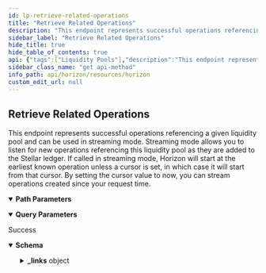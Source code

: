 ```yaml
---
id: lp-retrieve-related-operations
title: "Retrieve Related Operations"
description: "This endpoint represents successful operations referencing a given liquidity pool and can be used in streaming mode. Streaming mode allows you to listen for new operations referencing this liquidity pool as they are added to the Stellar ledger. If called in streaming mode, Horizon will start at the earliest known operation unless a cursor is set, in which case it will start from that cursor. By setting the cursor value to now, you can stream operations created since your request time."
sidebar_label: "Retrieve Related Operations"
hide_title: true
hide_table_of_contents: true
api: {"tags":["Liquidity Pools"],"description":"This endpoint represents successful operations referencing a given liquidity pool and can be used in streaming mode. Streaming mode allows you to listen for new operations referencing this liquidity pool as they are added to the Stellar ledger. If called in streaming mode, Horizon will start at the earliest known operation unless a cursor is set, in which case it will start from that cursor. By setting the cursor value to now, you can stream operations created since your request time.","operationId":"LPRetrieveRelatedOperations","parameters":[{"name":"liquidity_pool_id","in":"path","required":true,"description":"A unique identifier for this liquidity pool."},{"name":"cursor","in":"query","required":false,"description":"A number that points to a specific location in a collection of responses and is pulled from the paging_token value of a record.","schema":{"type":"integer","example":6606617478959105}},{"name":"order","in":"query","required":false,"description":"A designation of the order in which records should appear. Options include asc (ascending) or desc (descending). If this argument isn’t set, it defaults to asc.","schema":{"type":"string","enum":["asc","desc"]}},{"name":"limit","in":"query","required":false,"description":"The maximum number of records returned. The limit can range from 1 to 200 - an upper limit that is hardcoded in Horizon for performance reasons. If this argument isn’t designated, it defaults to 10.","schema":{"type":"integer","example":10}},{"name":"include_failed","in":"query","required":false,"description":"Set to true to include failed operations in results. Options include true and false.","schema":{"type":"boolean","enum":[true,false]}},{"name":"join","in":"query","required":false,"description":"Set to transactions to include the transactions which created each of the operations in the response."}],"x-supports-streaming":true,"responses":{"200":{"description":"Success","content":{"application/json":{"schema":{"allOf":[{"type":"object","properties":{"_links":{"type":"object","properties":{"self":{"type":"object","properties":{"href":{"type":"string","format":"link"},"templated":{"type":"boolean"}},"required":["href"],"title":"link"},"next":{"type":"object","properties":{"href":{"type":"string","format":"link"},"templated":{"type":"boolean"}},"required":["href"],"title":"link"},"prev":{"type":"object","properties":{"href":{"type":"string","format":"link"},"templated":{"type":"boolean"}},"required":["href"],"title":"link"}}}},"title":"Links"},{"type":"object","properties":{"_links":{"type":"object","properties":{"effects":{"type":"object","properties":{"href":{"type":"string","format":"link"},"templated":{"type":"boolean"}},"required":["href"],"title":"link"},"precedes":{"type":"object","properties":{"href":{"type":"string","format":"link"},"templated":{"type":"boolean"}},"required":["href"],"title":"link"},"self":{"type":"object","properties":{"href":{"type":"string","format":"link"},"templated":{"type":"boolean"}},"required":["href"],"title":"link"},"succeds":{"type":"object","properties":{"href":{"type":"string","format":"link"},"templated":{"type":"boolean"}},"required":["href"],"title":"link"},"transaction":{"type":"object","properties":{"href":{"type":"string","format":"link"},"templated":{"type":"boolean"}},"required":["href"],"title":"link"}}},"id":{"type":"string","title":"id"},"paging_token":{"type":"string","title":"paging_token"},"type_i":{"type":"number","example":0},"type":{"type":"string","example":"create_account"}},"title":"Operation"}]},"examples":{"LPRetrieveRelatedOperations":{"value":{"_links":{"self":{"href":"https://horizon.stellar.org/liquidity_pools/67260c4c1807b262ff851b0a3fe141194936bb0215b2f77447f1df11998eabb9/operations?cursor=&limit=3&order=asc"},"next":{"href":"https://horizon.stellar.org/liquidity_pools/67260c4c1807b262ff851b0a3fe141194936bb0215b2f77447f1df11998eabb9/operations?cursor=120192452165550081&limit=3&order=asc"},"prev":{"href":"https://horizon.stellar.org/liquidity_pools/67260c4c1807b262ff851b0a3fe141194936bb0215b2f77447f1df11998eabb9/operations?cursor=120192344791343105&limit=3&order=desc"}},"_embedded":{"records":[{"id":"3697472920621057","paging_token":"3697472920621057","transaction_successful":true,"source_account":"GBB4JST32UWKOLGYYSCEYBHBCOFL2TGBHDVOMZP462ET4ZRD4ULA7S2L","type":"liquidity_pool_withdraw","type_i":23,"created_at":"2021-11-18T03:47:47Z","transaction_hash":"43ed5ce19190822ec080b67c3ccbab36a56bc34102b1a21d3ee690ed3bc23378","liquidity_pool_id":"67260c4c1807b262ff851b0a3fe141194936bb0215b2f77447f1df11998eabb9","reserves_min":[{"asset":"EURT:GAP5LETOV6YIE62YAM56STDANPRDO7ZFDBGSNHJQIYGGKSMOZAHOOS2S","min":"1000.0000005"},{"asset":"PHP:GAP5LETOV6YIE62YAM56STDANPRDO7ZFDBGSNHJQIYGGKSMOZAHOOS2S","min":"3000.0000005"}],"shares":"200","reserves_received":[{"asset":"EURT:GAP5LETOV6YIE62YAM56STDANPRDO7ZFDBGSNHJQIYGGKSMOZAHOOS2S","amount":"993.0000005"},{"asset":"PHP:GAP5LETOV6YIE62YAM56STDANPRDO7ZFDBGSNHJQIYGGKSMOZAHOOS2S","amount":"2478.0000005"}]},{"id":"157639717969326081","paging_token":"157639717969326081","transaction_successful":true,"source_account":"GBBWI7TEVQBPEUXKYNGI3GBAH7EHFEREONKK3UK56ZSLJIDIYHQJCVSG","type":"change_trust","type_i":6,"created_at":"2021-08-04T20:01:24Z","transaction_hash":"941f2fa2101d1265696a3c7d35e7688cd210324114e96b64a386ab55f65e488f","asset_type":"liquidity_pool_shares","liquidity_pool_id":"67260c4c1807b262ff851b0a3fe141194936bb0215b2f77447f1df11998eabb9","limit":"1000","trustor":"GBBWI7TEVQBPEUXKYNGI3GBAH7EHFEREONKK3UK56ZSLJIDIYHQJCVSG"}]}}}}}}}},"method":"get","path":"/liquidity_pools/{liquidity_pool_id}/operations","servers":[{"url":"https://horizon.stellar.org","description":"The main network"},{"url":"https://horizon-testnet.stellar.org","description":"The test network"}],"info":{"title":"Horizon","version":"0.0.1"},"postman":{"name":"Retrieve Related Operations","description":{"content":"This endpoint represents successful operations referencing a given liquidity pool and can be used in streaming mode. Streaming mode allows you to listen for new operations referencing this liquidity pool as they are added to the Stellar ledger. If called in streaming mode, Horizon will start at the earliest known operation unless a cursor is set, in which case it will start from that cursor. By setting the cursor value to now, you can stream operations created since your request time.","type":"text/plain"},"url":{"path":["liquidity_pools",":liquidity_pool_id","operations"],"host":["{{baseUrl}}"],"query":[{"disabled":false,"description":{"content":"A number that points to a specific location in a collection of responses and is pulled from the paging_token value of a record.","type":"text/plain"},"key":"cursor","value":""},{"disabled":false,"description":{"content":"A designation of the order in which records should appear. Options include asc (ascending) or desc (descending). If this argument isn’t set, it defaults to asc.","type":"text/plain"},"key":"order","value":""},{"disabled":false,"description":{"content":"The maximum number of records returned. The limit can range from 1 to 200 - an upper limit that is hardcoded in Horizon for performance reasons. If this argument isn’t designated, it defaults to 10.","type":"text/plain"},"key":"limit","value":""},{"disabled":false,"description":{"content":"Set to true to include failed operations in results. Options include true and false.","type":"text/plain"},"key":"include_failed","value":""},{"description":{"content":"Set to transactions to include the transactions which created each of the operations in the response.","type":"text/plain"},"key":"join","value":""}],"variable":[{"disabled":false,"description":{"content":"(Required) A unique identifier for this liquidity pool.","type":"text/plain"},"type":"any","value":"","key":"liquidity_pool_id"}]},"header":[{"key":"Accept","value":"application/json"}],"method":"GET"}}
sidebar_class_name: "get api-method"
info_path: api/horizon/resources/horizon
custom_edit_url: null
---
```



## Retrieve Related Operations



This endpoint represents successful operations referencing a given liquidity pool and can be used in streaming mode. Streaming mode allows you to listen for new operations referencing this liquidity pool as they are added to the Stellar ledger. If called in streaming mode, Horizon will start at the earliest known operation unless a cursor is set, in which case it will start from that cursor. By setting the cursor value to now, you can stream operations created since your request time.

<details style={{"marginBottom":"1rem"}} data-collapsed={false} open={true}><summary style={{}}><strong>Path Parameters</strong></summary><div><ul><ParamsItem className={"paramsItem"} param={{"name":"liquidity_pool_id","in":"path","required":true,"description":"A unique identifier for this liquidity pool."}}></ParamsItem></ul></div></details><details style={{"marginBottom":"1rem"}} data-collapsed={false} open={true}><summary style={{}}><strong>Query Parameters</strong></summary><div><ul><ParamsItem className={"paramsItem"} param={{"name":"cursor","in":"query","required":false,"description":"A number that points to a specific location in a collection of responses and is pulled from the paging_token value of a record.","schema":{"type":"integer","example":6606617478959105}}}></ParamsItem><ParamsItem className={"paramsItem"} param={{"name":"order","in":"query","required":false,"description":"A designation of the order in which records should appear. Options include asc (ascending) or desc (descending). If this argument isn’t set, it defaults to asc.","schema":{"type":"string","enum":["asc","desc"]}}}></ParamsItem><ParamsItem className={"paramsItem"} param={{"name":"limit","in":"query","required":false,"description":"The maximum number of records returned. The limit can range from 1 to 200 - an upper limit that is hardcoded in Horizon for performance reasons. If this argument isn’t designated, it defaults to 10.","schema":{"type":"integer","example":10}}}></ParamsItem><ParamsItem className={"paramsItem"} param={{"name":"include_failed","in":"query","required":false,"description":"Set to true to include failed operations in results. Options include true and false.","schema":{"type":"boolean","enum":[true,false]}}}></ParamsItem><ParamsItem className={"paramsItem"} param={{"name":"join","in":"query","required":false,"description":"Set to transactions to include the transactions which created each of the operations in the response."}}></ParamsItem></ul></div></details><div><ApiTabs><TabItem label={"200"} value={"200"}><div>

Success

</div><div><MimeTabs schemaType={"response"}><TabItem label={"application/json"} value={"application/json"}><SchemaTabs><TabItem label={"Schema"} value={"Schema"}><details style={{}} data-collapsed={false} open={true}><summary style={{"textAlign":"left"}}><strong>Schema</strong></summary><div style={{"textAlign":"left","marginLeft":"1rem"}}></div><ul style={{"marginLeft":"1rem"}}><SchemaItem collapsible={true} className={"schemaItem"}><details style={{}}><summary style={{}}><strong>_links</strong><span style={{"opacity":"0.6"}}> object</span></summary><div style={{"marginLeft":"1rem"}}><SchemaItem collapsible={true} className={"schemaItem"}><details style={{}}><summary style={{}}><strong>self</strong><span style={{"opacity":"0.6"}}> object</span></summary><div style={{"marginLeft":"1rem"}}><SchemaItem collapsible={false} name={"href"} required={true} schemaName={"link"} qualifierMessage={undefined} schema={{"type":"string","format":"link"}}></SchemaItem><SchemaItem collapsible={false} name={"templated"} required={false} schemaName={"boolean"} qualifierMessage={undefined} schema={{"type":"boolean"}}></SchemaItem></div></details></SchemaItem><SchemaItem collapsible={true} className={"schemaItem"}><details style={{}}><summary style={{}}><strong>next</strong><span style={{"opacity":"0.6"}}> object</span></summary><div style={{"marginLeft":"1rem"}}><SchemaItem collapsible={false} name={"href"} required={true} schemaName={"link"} qualifierMessage={undefined} schema={{"type":"string","format":"link"}}></SchemaItem><SchemaItem collapsible={false} name={"templated"} required={false} schemaName={"boolean"} qualifierMessage={undefined} schema={{"type":"boolean"}}></SchemaItem></div></details></SchemaItem><SchemaItem collapsible={true} className={"schemaItem"}><details style={{}}><summary style={{}}><strong>prev</strong><span style={{"opacity":"0.6"}}> object</span></summary><div style={{"marginLeft":"1rem"}}><SchemaItem collapsible={false} name={"href"} required={true} schemaName={"link"} qualifierMessage={undefined} schema={{"type":"string","format":"link"}}></SchemaItem><SchemaItem collapsible={false} name={"templated"} required={false} schemaName={"boolean"} qualifierMessage={undefined} schema={{"type":"boolean"}}></SchemaItem></div></details></SchemaItem><SchemaItem collapsible={true} className={"schemaItem"}><details style={{}}><summary style={{}}><strong>effects</strong><span style={{"opacity":"0.6"}}> object</span></summary><div style={{"marginLeft":"1rem"}}><SchemaItem collapsible={false} name={"href"} required={true} schemaName={"link"} qualifierMessage={undefined} schema={{"type":"string","format":"link"}}></SchemaItem><SchemaItem collapsible={false} name={"templated"} required={false} schemaName={"boolean"} qualifierMessage={undefined} schema={{"type":"boolean"}}></SchemaItem></div></details></SchemaItem><SchemaItem collapsible={true} className={"schemaItem"}><details style={{}}><summary style={{}}><strong>precedes</strong><span style={{"opacity":"0.6"}}> object</span></summary><div style={{"marginLeft":"1rem"}}><SchemaItem collapsible={false} name={"href"} required={true} schemaName={"link"} qualifierMessage={undefined} schema={{"type":"string","format":"link"}}></SchemaItem><SchemaItem collapsible={false} name={"templated"} required={false} schemaName={"boolean"} qualifierMessage={undefined} schema={{"type":"boolean"}}></SchemaItem></div></details></SchemaItem><SchemaItem collapsible={true} className={"schemaItem"}><details style={{}}><summary style={{}}><strong>succeds</strong><span style={{"opacity":"0.6"}}> object</span></summary><div style={{"marginLeft":"1rem"}}><SchemaItem collapsible={false} name={"href"} required={true} schemaName={"link"} qualifierMessage={undefined} schema={{"type":"string","format":"link"}}></SchemaItem><SchemaItem collapsible={false} name={"templated"} required={false} schemaName={"boolean"} qualifierMessage={undefined} schema={{"type":"boolean"}}></SchemaItem></div></details></SchemaItem><SchemaItem collapsible={true} className={"schemaItem"}><details style={{}}><summary style={{}}><strong>transaction</strong><span style={{"opacity":"0.6"}}> object</span></summary><div style={{"marginLeft":"1rem"}}><SchemaItem collapsible={false} name={"href"} required={true} schemaName={"link"} qualifierMessage={undefined} schema={{"type":"string","format":"link"}}></SchemaItem><SchemaItem collapsible={false} name={"templated"} required={false} schemaName={"boolean"} qualifierMessage={undefined} schema={{"type":"boolean"}}></SchemaItem></div></details></SchemaItem></div></details></SchemaItem><SchemaItem collapsible={false} name={"id"} required={false} schemaName={"id"} qualifierMessage={undefined} schema={{"type":"string","title":"id"}}></SchemaItem><SchemaItem collapsible={false} name={"paging_token"} required={false} schemaName={"paging_token"} qualifierMessage={undefined} schema={{"type":"string","title":"paging_token"}}></SchemaItem><SchemaItem collapsible={false} name={"type_i"} required={false} schemaName={"number"} qualifierMessage={undefined} schema={{"type":"number","example":0}}></SchemaItem><SchemaItem collapsible={false} name={"type"} required={false} schemaName={"string"} qualifierMessage={undefined} schema={{"type":"string","example":"create_account"}}></SchemaItem></ul></details></TabItem><TabItem label={"Example (from schema)"} value={"Example (from schema)"}><ResponseSamples responseExample={"{\n  \"_links\": {\n    \"self\": {\n      \"href\": \"string\",\n      \"templated\": true\n    },\n    \"next\": {\n      \"href\": \"string\",\n      \"templated\": true\n    },\n    \"prev\": {\n      \"href\": \"string\",\n      \"templated\": true\n    },\n    \"effects\": {\n      \"href\": \"string\",\n      \"templated\": true\n    },\n    \"precedes\": {\n      \"href\": \"string\",\n      \"templated\": true\n    },\n    \"succeds\": {\n      \"href\": \"string\",\n      \"templated\": true\n    },\n    \"transaction\": {\n      \"href\": \"string\",\n      \"templated\": true\n    }\n  },\n  \"id\": \"string\",\n  \"paging_token\": \"string\",\n  \"type_i\": 0,\n  \"type\": \"create_account\"\n}"} language={"json"}></ResponseSamples></TabItem><TabItem label={"LPRetrieveRelatedOperations"} value={"LPRetrieveRelatedOperations"}><ResponseSamples responseExample={"{\n  \"_links\": {\n    \"self\": {\n      \"href\": \"https://horizon.stellar.org/liquidity_pools/67260c4c1807b262ff851b0a3fe141194936bb0215b2f77447f1df11998eabb9/operations?cursor=&limit=3&order=asc\"\n    },\n    \"next\": {\n      \"href\": \"https://horizon.stellar.org/liquidity_pools/67260c4c1807b262ff851b0a3fe141194936bb0215b2f77447f1df11998eabb9/operations?cursor=120192452165550081&limit=3&order=asc\"\n    },\n    \"prev\": {\n      \"href\": \"https://horizon.stellar.org/liquidity_pools/67260c4c1807b262ff851b0a3fe141194936bb0215b2f77447f1df11998eabb9/operations?cursor=120192344791343105&limit=3&order=desc\"\n    }\n  },\n  \"_embedded\": {\n    \"records\": [\n      {\n        \"id\": \"3697472920621057\",\n        \"paging_token\": \"3697472920621057\",\n        \"transaction_successful\": true,\n        \"source_account\": \"GBB4JST32UWKOLGYYSCEYBHBCOFL2TGBHDVOMZP462ET4ZRD4ULA7S2L\",\n        \"type\": \"liquidity_pool_withdraw\",\n        \"type_i\": 23,\n        \"created_at\": \"2021-11-18T03:47:47Z\",\n        \"transaction_hash\": \"43ed5ce19190822ec080b67c3ccbab36a56bc34102b1a21d3ee690ed3bc23378\",\n        \"liquidity_pool_id\": \"67260c4c1807b262ff851b0a3fe141194936bb0215b2f77447f1df11998eabb9\",\n        \"reserves_min\": [\n          {\n            \"asset\": \"EURT:GAP5LETOV6YIE62YAM56STDANPRDO7ZFDBGSNHJQIYGGKSMOZAHOOS2S\",\n            \"min\": \"1000.0000005\"\n          },\n          {\n            \"asset\": \"PHP:GAP5LETOV6YIE62YAM56STDANPRDO7ZFDBGSNHJQIYGGKSMOZAHOOS2S\",\n            \"min\": \"3000.0000005\"\n          }\n        ],\n        \"shares\": \"200\",\n        \"reserves_received\": [\n          {\n            \"asset\": \"EURT:GAP5LETOV6YIE62YAM56STDANPRDO7ZFDBGSNHJQIYGGKSMOZAHOOS2S\",\n            \"amount\": \"993.0000005\"\n          },\n          {\n            \"asset\": \"PHP:GAP5LETOV6YIE62YAM56STDANPRDO7ZFDBGSNHJQIYGGKSMOZAHOOS2S\",\n            \"amount\": \"2478.0000005\"\n          }\n        ]\n      },\n      {\n        \"id\": \"157639717969326081\",\n        \"paging_token\": \"157639717969326081\",\n        \"transaction_successful\": true,\n        \"source_account\": \"GBBWI7TEVQBPEUXKYNGI3GBAH7EHFEREONKK3UK56ZSLJIDIYHQJCVSG\",\n        \"type\": \"change_trust\",\n        \"type_i\": 6,\n        \"created_at\": \"2021-08-04T20:01:24Z\",\n        \"transaction_hash\": \"941f2fa2101d1265696a3c7d35e7688cd210324114e96b64a386ab55f65e488f\",\n        \"asset_type\": \"liquidity_pool_shares\",\n        \"liquidity_pool_id\": \"67260c4c1807b262ff851b0a3fe141194936bb0215b2f77447f1df11998eabb9\",\n        \"limit\": \"1000\",\n        \"trustor\": \"GBBWI7TEVQBPEUXKYNGI3GBAH7EHFEREONKK3UK56ZSLJIDIYHQJCVSG\"\n      }\n    ]\n  }\n}"} language={"json"}></ResponseSamples></TabItem></SchemaTabs></TabItem></MimeTabs></div></TabItem></ApiTabs></div>
      
